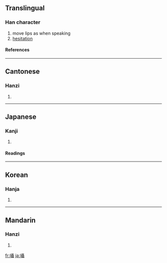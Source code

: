 {{see|嗫}}

==Translingual==
===Han character===
{{Han char|rn=30|rad=口|as=18|sn=21|four=6104<sub>1</sub>|canj=口尸十十 (RSJJ)}}
# move lips as when speaking
# [[hesitation]]
====References====
{{Han ref|kx=0214.310|dkj=04615|dj=0437.180|hdz=10705.120|uh=56C1|ud=22209|bh=C4D9|bd=50393}}
----
==Cantonese==
===Hanzi===
{{yue-hanzi|jyut=|y=jip6}}
# {{defn|Cantonese}}
----
==Japanese==
===Kanji===
{{ja-kanji|grade=|rs=口18}}
# {{defn|Japanese}} 
====Readings====
{{ja-readings|on=[[しょう]] (shō)|kun=[[ささやく]] (sasayaku)}}
----
==Korean==
===Hanja===
{{ko-hanja|hangeul=[[섭]], [[엽]]|rv=seop, yeop|mr=sŏp, yŏp}}
# {{defn|Korean}}
----
==Mandarin==
===Hanzi===
{{cmn-hanzi|sim=嗫|pin=[[niè]] ([[nie4]])|wg=nieh<sup>4</sup>}}
# {{defn|Mandarin}}

[[fr:囁]]
[[ja:囁]]